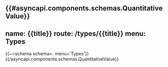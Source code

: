 {{#asyncapi.components.schemas.QuantitativeValue}}
---
name: {{title}}
route: /types/{{title}}
menu: Types
---
{{~>schema schema=. menu='Types'}}
{{/asyncapi.components.schemas.QuantitativeValue}}
